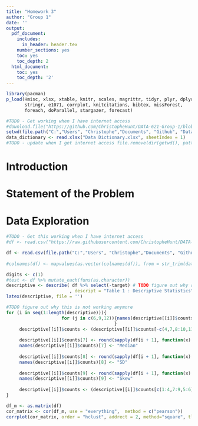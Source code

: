 ```yaml
---
title: "Homework 3"
author: "Group 1"
date: ''
output:
  pdf_document:
    includes:
      in_header: header.tex
    number_sections: yes
    toc: yes
    toc_depth: 2
  html_document:
    toc: yes
    toc_depth: '2'
---
```


\begin{center}
\bigskip
\bigskip
\bigskip
Prepared for:\\
\medskip
Dr. Nathan Bastian\\
\smallskip
City University of New York, School of Professional Studies - Data 621\\
\bigskip
Prepared by:\\
\medskip
Group 1\\ 
\medskip
Senthil Dhanapal\\ 
\smallskip
Yadu Chittampalli\\
\smallskip
Christophe Hunt\\  

\end{center}

```r
library(pacman)
p_load(Hmisc, xlsx, xtable, knitr, scales, magrittr, tidyr, plyr, dplyr, 
       stringr, e1071, corrplot, knitcitations, bibtex, missForest,
       foreach, doParallel, stargazer, forecast)
```

```r
#TODO - Get working when I have internet access 
#download.file("https://github.com/ChristopheHunt/DATA-621-Group-1/blob/master/Data%20Dictionary.xlsx?raw=true", destfile = "Data Dictionary HW1 - Group 1.xlsx", mode = 'wb')
setwd(file.path("C:","Users", "Christophe","Documents", "Github", "Data 621 - Group 1", "Homework 3"))
data_dictionary <- read.xlsx("Data Dictionary.xlsx", sheetIndex = 1)
#TODO - update when I get internet access file.remove(dir(getwd(), pattern = "Data Dictionary", full.names = TRUE))
```
\newpage

# Introduction

# Statement of the Problem

# Data Exploration  

```r

#TODO - Get this working when I have internet access 
#df <- read.csv("https://raw.githubusercontent.com/ChristopheHunt/DATA-621-Group-1/Homework 3/crime-evaluation-data.csv")

df <- read.csv(file.path("C:","Users", "Christophe","Documents", "Github", "Data 621 - Group 1", "Homework 3","crime-training-data.csv"))
  
#colnames(df) <- mapvalues(as.vector(colnames(df)), from = str_trim(data_dictionary$VARIABLE.NAME), to = as.vector(str_trim(data_dictionary$DEFINITION)))

digits <- c(1) 
#test <- df %>% mutate_each(funs(as.character))
descriptive <- describe( df %>% select(-target) # TODO figure out why rad has a wierd frequency table
                        , descript = "Table 1 : Descriptive Statistics", digits = digits)
latex(descriptive, file = '')
```

```r
#TODO figure out why this is not working anymore 
for (i in seq(1:length(descriptive))){ 
                     for (j in c(6,9,12)){names(descriptive[[i]]$counts)[j] <- paste0(names(descriptive[[i]]$counts)[j]," freq")
                                         }
     descriptive[[i]]$counts <- (descriptive[[i]]$counts[-c(4,7,8:10,11)])
     
     descriptive[[i]]$counts[7] <- round(sapply(df[i + 1], function(x) median(x, na.rm = TRUE)), digits = digits)
     names(descriptive[[i]]$counts)[7] <- "Median"
     
     descriptive[[i]]$counts[8] <- round(sapply(df[i + 1], function(x) sd(x, na.rm = TRUE)), digits = digits)
     names(descriptive[[i]]$counts)[8] <- "SD"
     
     descriptive[[i]]$counts[9] <- round(sapply(df[i + 1], function(x) skewness(x, na.rm = TRUE)), digits = digits)
     names(descriptive[[i]]$counts)[9] <- "Skew"
     
     descriptive[[i]]$counts <- (descriptive[[i]]$counts[c(1:4,7:9,5:6)]) #reorder 
}
```

```r
df_m <- as.matrix(df)
cor_matrix <- cor(df_m, use = "everything",  method = c("pearson"))
corrplot(cor_matrix, order = "hclust", addrect = 2, method="square", tl.col = "black", tl.cex = .5, na.label = " ")
```
